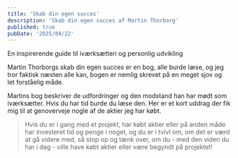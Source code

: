 ```yaml
---
title: 'Skab din egen succes'
description: 'Skab din egen succes af Martin Thorborg'
published: true
pubDate: '2025/04/22'
---
```


En inspirerende guide til iværksætteri og personlig udvikling

Martin Thorborgs skab din egen succes er en bog, alle burde læse, og jeg tror faktisk næsten alle kan, bogen er nemlig skrevet på en meget sjov og let forståelig måde.

Martins bog beskriver de udfordringer og den modstand han har mødt som iværksætter. Hvis du har tid burde du læse den. Her er et kort uddrag der fik mig til at genoverveje nogle af de aktier jeg har købt.

<blockquote>
	Hvis du er i gang med et projekt, har købt aktier eller på anden måde har
	investeret tid og penge i noget, og du er i tvivl om, om det er værd at gå
	videre med, så stop op og tænk over, om du - med den viden du har i dag -
	ville have købt aktier eller være begyndt på projektet!
</blockquote>
